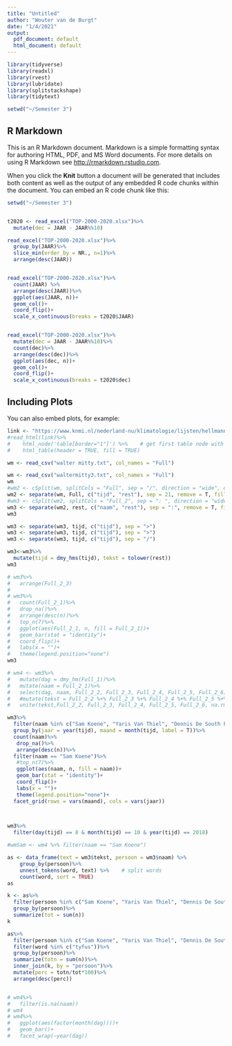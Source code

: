 ---
title: "Untitled"
author: "Wouter van de Burgt"
date: "1/4/2021"
output:
  pdf_document: default
  html_document: default
---

```{r setup, include=FALSE}
library(tidyverse)
library(readxl)
library(rvest)
library(lubridate)
library(splitstackshape)
library(tidytext)

setwd("~/Semester 3")
```

## R Markdown

This is an R Markdown document. Markdown is a simple formatting syntax for authoring HTML, PDF, and MS Word documents. For more details on using R Markdown see <http://rmarkdown.rstudio.com>.

When you click the **Knit** button a document will be generated that includes both content as well as the output of any embedded R code chunks within the document. You can embed an R code chunk like this:

```{r cars}

setwd("~/Semester 3")


t2020 <- read_excel("TOP-2000-2020.xlsx")%>%
  mutate(dec = JAAR - JAAR%%10)

read_excel("TOP-2000-2020.xlsx")%>%
  group_by(JAAR)%>%
  slice_min(order_by = NR., n=1)%>%
  arrange(desc(JAAR))


read_excel("TOP-2000-2020.xlsx")%>%
  count(JAAR) %>%
  arrange(desc(JAAR))%>%
  ggplot(aes(JAAR, n))+
  geom_col()+
  coord_flip()+
  scale_x_continuous(breaks = t2020$JAAR)


read_excel("TOP-2000-2020.xlsx")%>%
  mutate(dec = JAAR - JAAR%%10)%>%
  count(dec)%>%
  arrange(desc(dec))%>%
  ggplot(aes(dec, n))+
  geom_col()+
  coord_flip()+
  scale_x_continuous(breaks = t2020$dec)
```

## Including Plots

You can also embed plots, for example:

```{r}
link <- "https://www.knmi.nl/nederland-nu/klimatologie/lijsten/hellmann"
#read_html(link)%>% 
#    html_node('table[border="1"]') %>%    # get first table node with a border attribute of "1"
#    html_table(header = TRUE, fill = TRUE)
```

```{r}
wm <- read_csv("walter mitty.txt", col_names = "Full")

wm <- read_csv("waltermitty3.txt", col_names = "Full")
wm
#wm2 <- cSplit(wm, splitCols = "Full", sep = "/", direction = "wide", drop = T)
wm2 <- separate(wm, Full, c("tijd", "rest"), sep = 21, remove = T, fill = "right")
#wm3 <- cSplit(wm2, splitCols = "Full_2", sep = ": ", direction = "wide", drop = T)
wm3 <- separate(wm2, rest, c("naam", "rest"), sep = ":", remove = T, fill = "left")
wm3

wm3 <- separate(wm3, tijd, c("tijd"), sep = ">")
wm3 <- separate(wm3, tijd, c("tijd"), sep = ">")
wm3 <- separate(wm3, tijd, c("tijd"), sep = "/")

wm3<-wm3%>%
  mutate(tijd = dmy_hms(tijd), tekst = tolower(rest))
wm3
```

```{r}
# wm3%>%
#   arrange(Full_2_3)
# 
# wm3%>%
#   count(Full_2_1)%>%
#   drop_na()%>%
#   arrange(desc(n))%>%
#   top_n(7)%>%
#   ggplot(aes(Full_2_1, n, fill = Full_2_1))+
#   geom_bar(stat = "identity")+
#   coord_flip()+
#   labs(x = "")+
#   theme(legend.position="none")
wm3

# wm4 <- wm3%>%
#   mutate(dag = dmy_hm(Full_1))%>%
#   mutate(naam = Full_2_1)%>%
#   select(dag, naam, Full_2_2, Full_2_3, Full_2_4, Full_2_5, Full_2_6)%>%
#   #mutate(tekst = Full_2_2 %+% Full_2_3 %+% Full_2_4 %+% Full_2_5 %+% Full2_6)%>%
#   unite(tekst,Full_2_2, Full_2_3, Full_2_4, Full_2_5, Full_2_6, na.rm = TRUE)

wm3%>%
  filter(naam %in% c("Sam Koene", "Yaris Van Thiel", "Dennis De South Park Loser", "Danny Stomme Nerd", "Wouter De Bidkabouter", "Marten Hanegraaf", "Liam Visser"))%>%
  group_by(jaar = year(tijd), maand = month(tijd, label = T))%>%
  count(naam)%>%
   drop_na()%>%
   arrange(desc(n))%>%
  filter(naam == "Sam Koene")%>%
   #top_n(7)%>%
   ggplot(aes(naam, n, fill = naam))+
   geom_bar(stat = "identity")+
   coord_flip()+
   labs(x = "")+
   theme(legend.position="none")+
  facet_grid(rows = vars(maand), cols = vars(jaar))

  

wm3%>%
  filter(day(tijd) == 8 & month(tijd) == 10 & year(tijd) == 2018)
```

```{r}
#wmSam <- wm4 %>% filter(naam == "Sam Koene")

as <- data_frame(text = wm3$tekst, persoon = wm3$naam) %>%
    group_by(persoon)%>%
    unnest_tokens(word, text) %>%    # split words
    count(word, sort = TRUE)
as 

k <- as%>%
  filter(persoon %in% c("Sam Koene", "Yaris Van Thiel", "Dennis De South Park Loser", "Danny Stomme Nerd", "Wouter De Bidkabouter", "Marten Hanegraaf", "Liam Visser"))%>%
  group_by(persoon)%>%
  summarize(tot = sum(n))
k

as%>%
  filter(persoon %in% c("Sam Koene", "Yaris Van Thiel", "Dennis De South Park Loser", "Danny Stomme Nerd", "Wouter De Bidkabouter", "Marten Hanegraaf", "Liam Visser"))%>%
  filter(word %in% c("tyfus"))%>%
  group_by(persoon)%>%
  summarize(totn = sum(n))%>%
  inner_join(k, by = "persoon")%>%
  mutate(perc = totn/tot*100)%>%
  arrange(desc(perc))


# wm4%>%
#   filter(is.na(naam))
# wm4
# wm4%>%
#   ggplot(aes(factor(month(dag))))+
#   geom_bar()+
#   facet_wrap(~year(dag))

```

